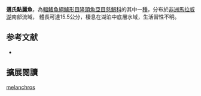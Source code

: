 {{Speciesbox
| name = 邁氏點麗魚
| status = NE
| status_system = IUCN3.1
| image = 
| image_width = 240px
| genus = Stigmatochromis
| species = melanchros
| authority = Stauffer, Cleaver-Yoder & Konings, 2011
| synonyms = 
}}

'''邁氏點麗魚'''，為[[輻鰭魚綱|輻鰭魚綱]][[鱸形目|鱸形目]][[隆頭魚亞目|隆頭魚亞目]][[慈鯛科|慈鯛科]]的其中一[[種|種]]，分布於[[非洲|非洲]][[馬拉威湖|馬拉威湖]]南部流域， 體長可達15.5公分，棲息在湖泊中底層水域，生活習性不明。
==参考文献==
*{{FishBase_species|genus=Stigmatochromis|species=melanchros|year=2013|month=5}}

== 擴展閱讀 ==
{{refbegin}}
{{wikispecies-inline|Stigmatochromis melanchros|邁氏點麗魚}}
{{refend}}
{{Taxonbar|from=Q5810617}}

[[Category:點麗魚屬|melanchros]]


{{鱸形目小作品}}